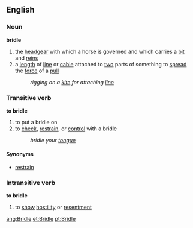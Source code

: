==English==
===Noun===
'''bridle'''

#the [[headgear]] with which a horse is governed and which carries a [[bit]] and [[reins]]
#a [[length]] of [[line]] or [[cable]] attached to [[two]] parts of something to [[spread]] the [[force]] of a [[pull]]
#: ''rigging on a [[kite]] for attaching [[line]]''

===Transitive verb===
'''to bridle'''

#to put a bridle on
#to [[check]], [[restrain]], or [[control]] with a bridle
#: ''bridle your [[tongue]]''

====Synonyms====
*[[restrain]]

===Intransitive verb===
'''to bridle'''

#to [[show]] [[hostility]] or [[resentment]]

[[ang:Bridle]]
[[et:Bridle]]
[[pt:Bridle]]